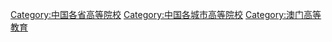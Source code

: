[[Category:中国各省高等院校|Category:中国各省高等院校]]
[[Category:中国各城市高等院校|Category:中国各城市高等院校]]
[[Category:澳门高等教育|Category:澳门高等教育]]